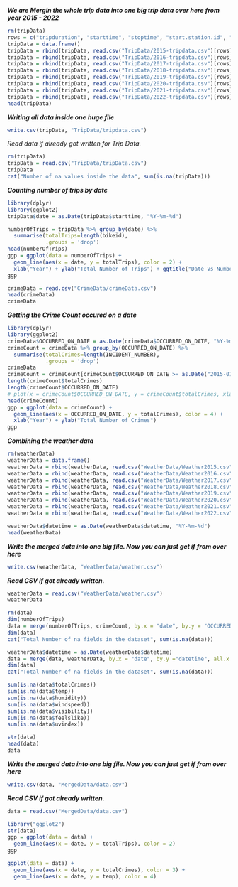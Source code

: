 ***We are Mergin the whole trip data into one big trip data over here from year 2015 - 2022***

```r
rm(tripData)
rows = c("tripduration", "starttime", "stoptime", "start.station.id", "start.station.name", "start.station.latitude", "start.station.longitude", "end.station.id", "end.station.name", "end.station.latitude", "end.station.longitude", "bikeid", "usertype")
tripData = data.frame()
tripData = rbind(tripData, read.csv("TripData/2015-tripdata.csv")[rows])
tripData = rbind(tripData, read.csv("TripData/2016-tripdata.csv")[rows])
tripData = rbind(tripData, read.csv("TripData/2017-tripdata.csv")[rows])
tripData = rbind(tripData, read.csv("TripData/2018-tripdata.csv")[rows])
tripData = rbind(tripData, read.csv("TripData/2019-tripdata.csv")[rows])
tripData = rbind(tripData, read.csv("TripData/2020-tripdata.csv")[rows])
tripData = rbind(tripData, read.csv("TripData/2021-tripdata.csv")[rows])
tripData = rbind(tripData, read.csv("TripData/2022-tripdata.csv")[rows])
head(tripData)
```

***Writing all data inside one huge file***

```r
write.csv(tripData, "TripData/tripdata.csv")
```

*Read data if already got written for Trip Data.*

```r
rm(tripData)
tripData = read.csv("TripData/tripData.csv")
tripData
cat("Number of na values inside the data", sum(is.na(tripData)))
```

***Counting number of trips by date***

```r
library(dplyr)
library(ggplot2)
tripData$date = as.Date(tripData$starttime, "%Y-%m-%d")

numberOfTrips = tripData %>% group_by(date) %>% 
  summarise(totalTrips=length(bikeid),
            .groups = 'drop')
head(numberOfTrips)
ggp = ggplot(data = numberOfTrips) + 
  geom_line(aes(x = date, y = totalTrips), color = 2) + 
  xlab("Year") + ylab("Total Number of Trips") + ggtitle("Date Vs Number of Trips")
ggp
```

```r
crimeData = read.csv("CrimeData/crimeData.csv")
head(crimeData)
crimeData
```

***Getting the Crime Count occured on a date***
```r
library(dplyr)
library(ggplot2)
crimeData$OCCURRED_ON_DATE = as.Date(crimeData$OCCURRED_ON_DATE, "%Y-%m-%d")
crimeCount = crimeData %>% group_by(OCCURRED_ON_DATE) %>% 
  summarise(totalCrimes=length(INCIDENT_NUMBER),
            .groups = 'drop')
crimeData
crimeCount = crimeCount[crimeCount$OCCURRED_ON_DATE >= as.Date("2015-01-01") & crimeCount$OCCURRED_ON_DATE <= as.Date("2022-12-31"), ]
length(crimeCount$totalCrimes)
length(crimeCount$OCCURRED_ON_DATE)
# plot(x = crimeCount$OCCURRED_ON_DATE, y = crimeCount$totalCrimes, xlab = "Month of the Year", ylab = "Total Number of Crimes", type = "l", main = "Date Vs Number of Crimes")
head(crimeCount)
ggp = ggplot(data = crimeCount) +
  geom_line(aes(x = OCCURRED_ON_DATE, y = totalCrimes), color = 4) +
  xlab("Year") + ylab("Total Number of Crimes")
ggp
```

***Combining the weather data***
```r
rm(weatherData)
weatherData = data.frame()
weatherData = rbind(weatherData, read.csv("WeatherData/Weather2015.csv"))
weatherData = rbind(weatherData, read.csv("WeatherData/Weather2016.csv"))
weatherData = rbind(weatherData, read.csv("WeatherData/Weather2017.csv"))
weatherData = rbind(weatherData, read.csv("WeatherData/Weather2018.csv"))
weatherData = rbind(weatherData, read.csv("WeatherData/Weather2019.csv"))
weatherData = rbind(weatherData, read.csv("WeatherData/Weather2020.csv"))
weatherData = rbind(weatherData, read.csv("WeatherData/Weather2021.csv"))
weatherData = rbind(weatherData, read.csv("WeatherData/Weather2022.csv"))

weatherData$datetime = as.Date(weatherData$datetime, "%Y-%m-%d")
head(weatherData)
```


***Write the merged data into one big file. Now you can just get if from over here***
```r
write.csv(weatherData, "WeatherData/weather.csv")
```

***Read CSV if got already written.***
```r
weatherData = read.csv("WeatherData/weather.csv")
weatherData
```

```r
rm(data)
dim(numberOfTrips)
data = merge(numberOfTrips, crimeCount, by.x = "date", by.y = "OCCURRED_ON_DATE")
dim(data)
cat("Total Number of na fields in the dataset", sum(is.na(data)))

weatherData$datetime = as.Date(weatherData$datetime)
data = merge(data, weatherData, by.x = "date", by.y ="datetime", all.x = TRUE)
dim(data)
cat("Total Number of na fields in the dataset", sum(is.na(data)))

sum(is.na(data$totalCrimes))
sum(is.na(data$temp))
sum(is.na(data$humidity))
sum(is.na(data$windspeed))
sum(is.na(data$visibility))
sum(is.na(data$feelslike))
sum(is.na(data$uvindex))

str(data)
head(data)
data
```

***Write the merged data into one big file. Now you can just get if from over here***
```r
write.csv(data, "MergedData/data.csv")
```

***Read CSV if got already written.***
```r
data = read.csv("MergedData/data.csv")
```

```r
library("ggplot2")
str(data)
ggp = ggplot(data = data) +
  geom_line(aes(x = date, y = totalTrips), color = 2)
ggp

ggplot(data = data) + 
  geom_line(aes(x = date, y = totalCrimes), color = 3) +
  geom_line(aes(x = date, y = temp), color = 4)
```
